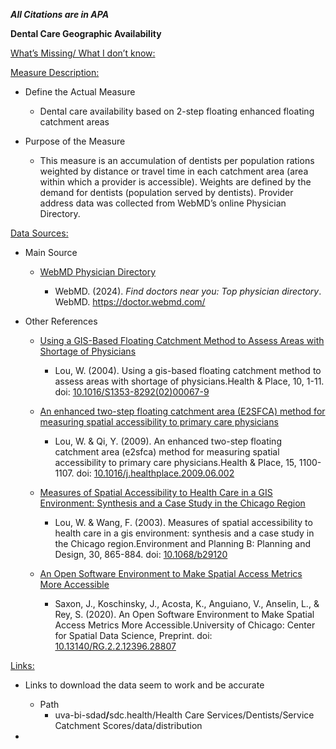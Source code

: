 ***All Citations are in APA***

**Dental Care Geographic Availability**

[What's Missing/ What I don't know:]{.underline}

[Measure Description:]{.underline}

-   Define the Actual Measure

    -   Dental care availability based on 2-step floating enhanced floating catchment areas

-   Purpose of the Measure

    -   This measure is an accumulation of dentists per population rations weighted by distance or travel time in each catchment area (area within which a provider is accessible). Weights are defined by the demand for dentists (population served by dentists). Provider address data was collected from WebMD's online Physician Directory.

[Data Sources:]{.underline}

-   Main Source

    -   [WebMD Physician Directory](https://doctor.webmd.com/)

        -   WebMD. (2024). *Find doctors near you: Top physician directory*. WebMD. <https://doctor.webmd.com/>

-   Other References

    -   [Using a GIS-Based Floating Catchment Method to Assess Areas with Shortage of Physicians](https://doi.org/10.1016/S1353-8292(02)00067-9)

        -   Lou, W. (2004). Using a gis-based floating catchment method to assess areas with shortage of physicians.Health & Place, 10, 1-11. doi: [10.1016/S1353-8292(02)00067-9](https://doi.org/10.1016/S1353-8292(02)00067-9)

    -   [An enhanced two-step floating catchment area (E2SFCA) method for measuring spatial accessibility to primary care physicians](https://doi.org/10.1016/j.healthplace.2009.06.002)

        -   Lou, W. & Qi, Y. (2009). An enhanced two-step floating catchment area (e2sfca) method for measuring spatial accessibility to primary care physicians.Health & Place, 15, 1100-1107. doi: [10.1016/j.healthplace.2009.06.002](https://doi.org/10.1016/j.healthplace.2009.06.002)

    -   [Measures of Spatial Accessibility to Health Care in a GIS Environment: Synthesis and a Case Study in the Chicago Region](https://doi.org/10.1068/b2912)

        -   Lou, W. & Wang, F. (2003). Measures of spatial accessibility to health care in a gis environment: synthesis and a case study in the Chicago region.Environment and Planning B: Planning and Design, 30, 865-884. doi: [10.1068/b29120](https://doi.org/10.1068/b29120)

    -   [An Open Software Environment to Make Spatial Access Metrics More Accessible](10.13140/RG.2.2.12396.28807)

        -   Saxon, J., Koschinsky, J., Acosta, K., Anguiano, V., Anselin, L., & Rey, S. (2020). An Open Software Environment to Make Spatial Access Metrics More Accessible.University of Chicago: Center for Spatial Data Science, Preprint. doi: [10.13140/RG.2.2.12396.28807](https://doi.org/10.13140/RG.2.2.12396.28807)

[Links:]{.underline}

-   Links to download the data seem to work and be accurate

    -   Path
        -    uva-bi-sdad**/**sdc.health/Health Care Services/Dentists/Service Catchment Scores/data/distribution

-   
